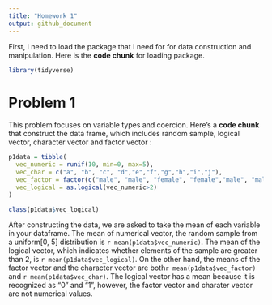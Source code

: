 ```yaml
---
title: "Homework 1"
output: github_document
---
```


First, I need to load the package that I need for for data construction and manipulation. Here is the **code chunk** for loading package. 

```r
library(tidyverse)
```


# Problem 1

This problem focuses on variable types and coercion. Here's a **code chunk** that construct the data frame, which includes random sample, logical vector, character vector and factor vector :

```r
p1data = tibble(
  vec_numeric = runif(10, min=0, max=5),
  vec_char = c("a", "b", "c", "d","e","f","g","h","i","j"),
  vec_factor = factor(c("male", "male", "female", "female","male", "male", "female", "female","male", "male")),
  vec_logical = as.logical(vec_numeric>2)
)

class(p1data$vec_logical)
```

After constructing the data, we are asked to take the mean of each variable in your dataframe. The mean of numerical vector, the random sample from a uniform[0, 5] distribution is `r mean(p1data$vec_numeric)`. The mean of the logical vector, which indicates whether elements of the sample are greater than 2, is `r mean(p1data$vec_logical)`. On the other hand, the means of the factor vector and the character vector are both`r mean(p1data$vec_factor)` and `r mean(p1data$vec_char)`. The logical vector has a mean because it is recognized as "0" and "1", however, the factor vector and charater vector are not numerical values.